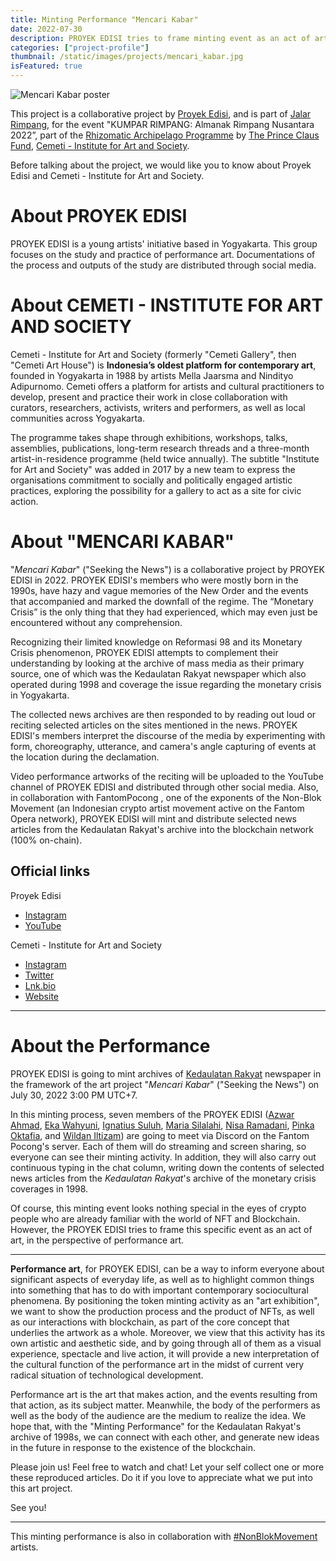 ```yaml
---
title: Minting Performance "Mencari Kabar"
date: 2022-07-30
description: PROYEK EDISI tries to frame minting event as an act of art, in the perspective of performance art.
categories: ["project-profile"]
thumbnail: /static/images/projects/mencari_kabar.jpg
isFeatured: true
---
```


![Mencari Kabar poster](/static/images/projects/mencari_kabar.jpg)

This project is a collaborative project by [Proyek Edisi](http://instagram.com/proyek.edisi), and is part of [Jalar Rimpang](https://cemeti.art/category/indonesia/program/rimpang-nusantara/jalar-rimpang/), for the event "KUMPAR RIMPANG: Almanak Rimpang Nusantara 2022”, part of the [Rhizomatic Archipelago Programme](https://princeclausfund.org/cemeti-institute-for-art-and-society#:~:text=As%20part%20of%20the%20NextGen,communities%20across%20the%20Indonesian%20archipelago.) by [The Prince Claus Fund](https://princeclausfund.org/), [Cemeti - Institute for Art and Society](https://cemeti.art/).

Before talking about the project, we would like you to know about Proyek Edisi and Cemeti - Institute for Art and Society.

# About PROYEK EDISI

PROYEK EDISI is a young artists' initiative based in Yogyakarta. This group focuses on the study and practice of performance art. Documentations of the process and outputs of the study are distributed through social media.

# About CEMETI - INSTITUTE FOR ART AND SOCIETY

Cemeti - Institute for Art and Society (formerly "Cemeti Gallery", then "Cemeti Art House") is **Indonesia’s oldest platform for contemporary art**, founded in Yogyakarta in 1988 by artists Mella Jaarsma and Nindityo Adipurnomo. Cemeti offers a platform for artists and cultural practitioners to develop, present and practice their work in close collaboration with curators, researchers, activists, writers and performers, as well as local communities across Yogyakarta.

The programme takes shape through exhibitions, workshops, talks, assemblies, publications, long-term research threads and a three-month artist-in-residence programme (held twice annually). The subtitle "Institute for Art and Society" was added in 2017 by a new team to express the organisations commitment to socially and politically engaged artistic practices, exploring the possibility for a gallery to act as a site for civic action.

# About "MENCARI KABAR"

"_Mencari Kabar_" ("Seeking the News") is a collaborative project by PROYEK EDISI in 2022. PROYEK EDISI's members who were mostly born in the 1990s, have hazy and vague memories of the New Order and the events that accompanied and marked the downfall of the regime. The “Monetary Crisis” is the only thing that they had experienced, which may even just be encountered without any comprehension.

Recognizing their limited knowledge on Reformasi 98 and its Monetary Crisis phenomenon, PROYEK EDISI attempts to complement their understanding by looking at the archive of mass media as their primary source, one of which was the Kedaulatan Rakyat newspaper which also operated during 1998 and coverage the issue regarding the monetary crisis in Yogyakarta.

The collected news archives are then responded to by reading out loud or reciting selected articles on the sites mentioned in the news. PROYEK EDISI's members interpret the discourse of the media by experimenting with form, choreography, utterance, and camera's angle capturing of events at the location during the declamation.

Video performance artworks of the reciting will be uploaded to the YouTube channel of PROYEK EDISI and distributed through other social media. Also, in collaboration with FantomPocong , one of the exponents of the Non-Blok Movement (an Indonesian crypto artist movement active on the Fantom Opera network), PROYEK EDISI will mint and distribute selected news articles from the Kedaulatan Rakyat's archive into the blockchain network (100% on-chain).

## Official links

Proyek Edisi
- [Instagram](https://www.instagram.com/proyek.edisi/)
- [YouTube](https://www.youtube.com/channel/UCOWP5BNgrI-Gsql1p0U_w2A)

Cemeti - Institute for Art and Society
- [Instagram](https://www.instagram.com/cemeti.institute/)
- [Twitter](https://twitter.com/CemetiInstitut)
- [Lnk.bio](https://lnk.bio/cemetiinstitute)
- [Website](https://cemeti.art/)

---

# About the Performance

PROYEK EDISI is going to mint archives of [Kedaulatan Rakyat](https://www.krjogja.com/) newspaper in the framework of the art project "_Mencari Kabar_" ("Seeking the News") on July 30, 2022 3:00 PM UTC+7.

In this minting process, seven members of the PROYEK EDISI ([Azwar Ahmad](https://www.instagram.com/azwarahmadd/), [Eka Wahyuni](https://www.instagram.com/echadesu/), [Ignatius Suluh](https://www.instagram.com/ignatiussuluh/), [Maria Silalahi](https://www.instagram.com/mareasilalahi/), [Nisa Ramadani](https://www.instagram.com/nsrmdn/), [Pinka Oktafia](https://www.instagram.com/pinkaoktafiaq/), and [Wildan Iltizam](https://www.instagram.com/lamunanmasa/)) are going to meet via Discord on the Fantom Pocong's server. Each of them will do streaming and screen sharing, so everyone can see their minting activity. In addition, they will also carry out continuous typing in the chat column, writing down the contents of selected news articles from the _Kedaulatan Rakyat_'s archive of the monetary crisis coverages in 1998.

Of course, this minting event looks nothing special in the eyes of crypto people who are already familiar with the world of NFT and Blockchain. However, the PROYEK EDISI tries to frame this specific event as an act of art, in the perspective of performance art.

---

**Performance art**, for PROYEK EDISI, can be a way to inform everyone about significant aspects of everyday life, as well as to highlight common things into something that has to do with important contemporary sociocultural phenomena. By positioning the token minting activity as an "art exhibition", we want to show the production process and the product of NFTs, as well as our interactions with blockchain, as part of the core concept that underlies the artwork as a whole. Moreover, we view that this activity has its own artistic and aesthetic side, and by going through all of them as a visual experience, spectacle and live action, it will provide a new interpretation of the cultural function of the performance art in the midst of current very radical situation of technological development.

Performance art is the art that makes action, and the events resulting from that action, as its subject matter. Meanwhile, the body of the performers as well as the body of the audience are the medium to realize the idea. We hope that, with the "Minting Performance" for the Kedaulatan Rakyat's archive of 1998s, we can connect with each other, and generate new ideas in the future in response to the existence of the blockchain.

Please join us! Feel free to watch and chat! Let your self collect one or more these reproduced articles. Do it if you love to appreciate what we put into this art project.

See you!

---

This minting performance is also in collaboration with [#NonBlokMovement](https://twitter.com/search?q=%23NonBlokMovement&f=live) artists.